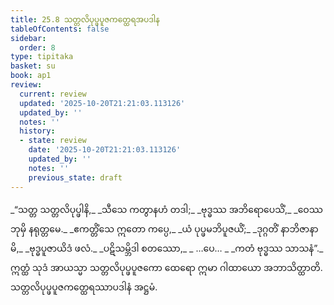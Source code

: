 ```yaml
---
title: 25.8 သတ္တလိပုပ္ဖပူဇကတ္ထေရအပဒါန
tableOfContents: false
sidebar:
  order: 8
type: tipitaka
basket: su
book: ap1
review:
  current: review
  updated: '2025-10-20T21:21:03.113126'
  updated_by: ''
  notes: ''
  history:
  - state: review
    date: '2025-10-20T21:21:03.113126'
    updated_by: ''
    notes: ''
    previous_state: draft
---
```



<DynamicBreadcrumb />


<ReviewStatus review={frontmatter.review} showDetails={true} />

<HypothesisAnnotation frontmatter={frontmatter} />

<Division number="27" book="ap1" e="ch" v="20" p="253">

<Paragraph number="3074" type="verses" book="ap1">
_“သတ္တ သတ္တလိပုပ္ဖါနိ,_  
_သီသေ ကတွာနဟံ တဒါ;_  
_ဗုဒ္ဓဿ အဘိရောပေသိံ,_  
_ဝေဿဘုမှိ နရုတ္တမေ._  

</Paragraph>

</Division>
<Division number="28" book="ap1" e="ch" v="20" p="253">

<Paragraph number="3075" type="verses" book="ap1">
_ဧကတ္တိံသေ ဣတော ကပ္ပေ,_  
_ယံ ပုပ္ဖမဘိပူဇယိံ;_  
_ဒုဂ္ဂတိံ နာဘိဇာနာမိ,_  
_ဗုဒ္ဓပူဇာယိဒံ ဖလံ._  

</Paragraph>

</Division>
<Division number="29" book="ap1" e="ch" v="20" p="253">

<Paragraph number="3076" type="verses" book="ap1">
_ပဋိသမ္ဘိဒါ စတဿော,_  
_ …ပေ… _  
_ကတံ ဗုဒ္ဓဿ သာသနံ”._  

</Paragraph>

<Paragraph number="3077" book="ap1">
ဣတ္ထံ သုဒံ အာယသ္မာ သတ္တလိပုပ္ဖပူဇကော ထေရော ဣမာ ဂါထာယော အဘာသိတ္ထာတိ.

</Paragraph>
</Division>

<Paragraph number="3078" type="center" book="ap1">
သတ္တလိပုပ္ဖပူဇကတ္ထေရဿာပဒါနံ အဋ္ဌမံ.
</Paragraph>